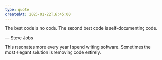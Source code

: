 ```yaml
---
type: quote
createdAt: 2025-01-22T16:45:00
---
```


The best code is no code. The second best code is self-documenting code.

— Steve Jobs

This resonates more every year I spend writing software. Sometimes the most elegant solution is removing code entirely.
